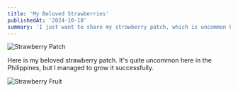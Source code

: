 ```yaml
---
title: 'My Beloved Strawberries'
publishedAt: '2024-10-18'
summary: 'I just want to share my strawberry patch, which is uncommon here in the Phillipines'
---
```


![Strawberry Patch](/blog/strawberry-patch.png)

Here is my beloved strawberry patch. It's quite uncommon here in the Philippines, but I managed to grow it successfully.

![Strawberry Fruit](/blog/strawberry.jpg)
